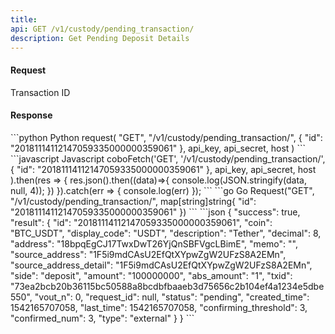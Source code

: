 ```yaml
---
title: 
api: GET /v1/custody/pending_transaction/ 
description: Get Pending Deposit Details 
---
```

#### Request 

<ParamField body="id" type="String" required>Transaction ID</ParamField> 

#### Response 

<RequestExample>
```python Python
request(
    "GET",
    "/v1/custody/pending_transaction/",
    {
        "id": "20181114112147059335000000359061"
    },
    api_key, api_secret, host
)
```
```javascript Javascript
coboFetch('GET', '/v1/custody/pending_transaction/',
        {
            "id": "20181114112147059335000000359061"
        },
        api_key, api_secret, host
    ).then(res => {
        res.json().then((data)=>{
            console.log(JSON.stringify(data, null, 4));
        })
    }).catch(err => {
        console.log(err)
    });
```
```go Go
Request("GET", "/v1/custody/pending_transaction/", map[string]string{
    "id": "20181114112147059335000000359061"
})
```
</RequestExample>

<ResponseExample>
```json
{
  "success": true,
  "result": {
    "id": "20181114112147059335000000359061",
    "coin": "BTC_USDT",
    "display_code": "USDT",
    "description": "Tether",
    "decimal": 8,
    "address": "18bpqEgCJ17TwxDwT26YjQnSBFVgcLBimE",
    "memo": "",
    "source_address": "1F5i9mdCAsU2EfQtXYpwZgW2UFzS8A2EMn",
    "source_address_detail": "1F5i9mdCAsU2EfQtXYpwZgW2UFzS8A2EMn",
    "side": "deposit",
    "amount": "100000000",
    "abs_amount": "1",
    "txid": "73ea2bcb20b36115bc50588a8bcdbfbaaeb3d75656c2b104ef4a1234e5dbe550",
    "vout_n": 0,
    "request_id": null,
    "status": "pending",
    "created_time": 1542165707058,
    "last_time": 1542165707058,
    "confirming_threshold": 3,
    "confirmed_num": 3,
    "type": "external"
  }
}
```
</ResponseExample>
